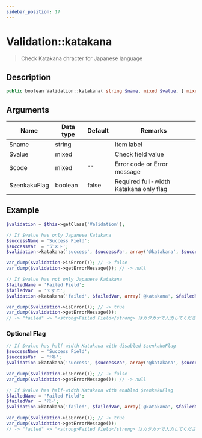 ```yaml
---
sidebar_position: 17
---
```


# Validation::katakana

> Check Katakana chracter for Japanese language

## Description

```php
public boolean Validation::katakana( string $name, mixed $value, [ mixed $code = '', boolean $zenkakuFlag = false ] )
```

## Arguments

| Name         | Data type | Default | Remarks                                |
| ------------ | --------- | ------- | -------------------------------------- |
| $name        | string    |         | Item label                             |
| $value       | mixed     |         | Check field value                      |
| $code        | mixed     | ""      | Error code or Error message            |
| $zenkakuFlag | boolean   | false   | Required full-width Katakana only flag |

## Example

```php title="Controller"
$validation = $this->getClass('Validation');

// If $value has only Japanese Katakana
$successName = 'Success Field';
$successVar  = 'テスト';
$validation->katakana('success', $successVar, array('@katakana', $successName));

var_dump($validation->isError()); // -> false
var_dump($validation->getErrorMessage()); // -> null

// If $value has not only Japanese Katakana
$failedName = 'Failed Field';
$failedVar  = 'てすと';
$validation->katakana('failed', $failedVar, array('@katakana', $failedName));

var_dump($validation->isError()); // -> true
var_dump($validation->getErrorMessage());
// -> "failed" => "<strong>Failed Field</strong> はカタカナで入力してください"
```

### Optional Flag

```php title="Controller"
// If $value has half-width Katakana with disabled $zenkakuFlag
$successName = 'Success Field';
$successVar  = 'ﾃｽﾄ';
$validation->katakana('success', $successVar, array('@katakana', $successName));

var_dump($validation->isError()); // -> false
var_dump($validation->getErrorMessage()); // -> null

// If $value has half-width Katakana with enabled $zenkakuFlag
$failedName = 'Failed Field';
$failedVar  = 'ﾃｽﾄ';
$validation->katakana('failed', $failedVar, array('@katakana', $failedName), true);

var_dump($validation->isError()); // -> true
var_dump($validation->getErrorMessage());
// -> "failed" => "<strong>Failed Field</strong> はカタカナで入力してください"
```
